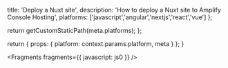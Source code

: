 
  title: 'Deploy a Nuxt site',
  description: 'How to deploy a Nuxt site to Amplify Console Hosting',
  platforms: ['javascript','angular','nextjs','react','vue'] 
};

  return getCustomStaticPath(meta.platforms);
};

  return {
    props: {
      platform: context.params.platform,
      meta
    }
  };
}


<Fragments fragments={{ javascript: js0 }} />
